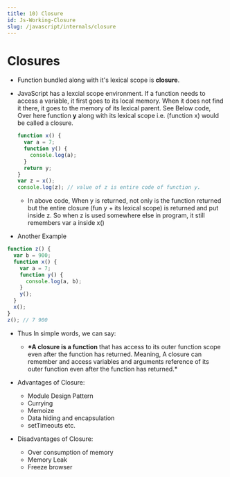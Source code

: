 ```yaml
---
title: 10) Closure
id: Js-Working-Closure
slug: /javascript/internals/closure
---
```


# Closures

- Function bundled along with it's lexical scope is **closure**.

- JavaScript has a lexcial scope environment. If a function needs to access a variable, it first goes to its local memory. When it does not find it there, it goes to the memory of its lexical parent. See Below code, Over here function **y** along with its lexical scope i.e. (function x) would be called a closure.

  ```js
  function x() {
    var a = 7;
    function y() {
      console.log(a);
    }
    return y;
  }
  var z = x();
  console.log(z); // value of z is entire code of function y.
  ```

  - In above code, When y is returned, not only is the function returned but the entire closure (fun y + its lexical scope) is returned and put inside z. So when z is used somewhere else in program, it still remembers var a inside x()

- Another Example

```js
function z() {
  var b = 900;
  function x() {
    var a = 7;
    function y() {
      console.log(a, b);
    }
    y();
  }
  x();
}
z(); // 7 900
```

- Thus In simple words, we can say:

  - **\*A closure is a function** that has access to its outer function scope even after the function has returned. Meaning, A closure can remember and access variables and arguments reference of its outer function even after the function has returned.\*

- Advantages of Closure:

  - Module Design Pattern
  - Currying
  - Memoize
  - Data hiding and encapsulation
  - setTimeouts etc.

- Disadvantages of Closure:
  - Over consumption of memory
  - Memory Leak
  - Freeze browser
